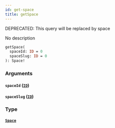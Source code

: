 ```yaml
---
id: get-space
title: getSpace
---
```


<span class="badge badge--warning">DEPRECATED: This query will be replaced by space</span>

No description

```graphql
getSpace(
  spaceId: ID = 0
  spaceSlug: ID = 0
): Space!

```

### Arguments

#### `spaceId` ([`ID`](/docs/graphql/scalars/id))

#### `spaceSlug` ([`ID`](/docs/graphql/scalars/id))

### Type

#### [`Space`](/docs/graphql/objects/space)
